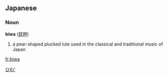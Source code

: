 ==Japanese==
===Noun===
'''biwa''' ([[琵琶]])
#a pear-shaped plucked lute used in the classical and traditional music of Japan

[[Category:Japanese nouns|ひわ']]

{{ja-attention}}

[[fr:biwa]]